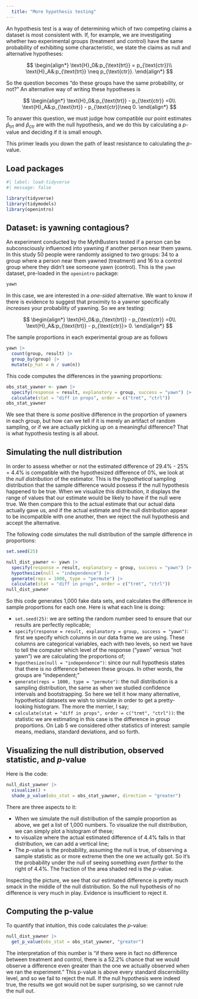 ```yaml
---
  title: "More hypothesis testing"
---
```


An hypothesis test is a way of determining which of two competing claims a dataset is most consistent with. If, for example, we are investigating whether two experimental groups (treatment and control) have the same probability of exhibiting some characteristic, we state the claims as null and alternative hypotheses:

$$
\begin{align*}
\text{H}_0&:p_{\text{trt}} = p_{\text{ctr}}\\
\text{H}_A&:p_{\text{trt}} \neq p_{\text{ctr}}.
\end{align*}
$$

So the question becomes "do these groups have the same probability, or not?" An alternative way of writing these hypotheses is

$$
\begin{align*}
\text{H}_0&:p_{\text{trt}} - p_{\text{ctr}} =0\\
\text{H}_A&:p_{\text{trt}} - p_{\text{ctr}}\neq 0.
\end{align*}
$$

To answer this question, we must judge how compatible our point estimates $\hat{p}_{\text{trt}}$ and $\hat{p}_{\text{ctr}}$ are with the null hypothesis, and we do this by calculating a $p$-value and deciding if it is small enough.

This primer leads you down the path of least resistance to calculating the $p$-value.

## Load packages

```r
#| label: load-tidyverse
#| message: false

library(tidyverse) 
library(tidymodels) 
library(openintro)
```

## Dataset: is yawning contagious?

An experiment conducted by the MythBusters tested if a person can be subconsciously influenced into yawning if another person near them yawns. In this study 50 people were randomly assigned to two groups: 34 to a group where a person near them yawned (treatment) and 16 to a control group where they didn’t see someone yawn (control). This is the `yawn` dataset, pre-loaded in the `openintro` package:

```r
yawn
```

In this case, we are interested in a *one-sided* alternative. We want to know if there is evidence to suggest that proximity to a yawner specifically *increases* your probability of yawning. So we are testing:

$$
\begin{align*}
\text{H}_0&:p_{\text{trt}} - p_{\text{ctr}} =0\\
\text{H}_A&:p_{\text{trt}} - p_{\text{ctr}}> 0.
\end{align*}
$$

The sample proportions in each experimental group are as follows

```r
yawn |>
  count(group, result) |>
  group_by(group) |>
  mutate(p_hat = n / sum(n))
```

This code computes the differences in the yawning proportions:

```r
obs_stat_yawner <- yawn |>
  specify(response = result, explanatory = group, success = "yawn") |>
  calculate(stat = "diff in props", order = c("trmt", "ctrl"))
obs_stat_yawner
```

We see that there is *some* positive difference in the proportion of yawners in each group, but how can we tell if it is merely an artifact of random sampling, or if we are actually picking up on a meaningful difference? That is what hypothesis testing is all about.

## Simulating the null distribution

In order to assess whether or not the estimated difference of 29.4% - 25% = 4.4% is compatible with the hypothesized difference of 0%, we look at the *null distribution* of the estimator. This is the *hypothetical* sampling distribution that the sample difference would possess if the null hypothesis happened to be true. When we visualize this distribution, it displays the range of values that our estimate would be likely to have if the null were true. We then compare this to the actual estimate that our actual data actually gave us, and if the actual estimate and the null distribution appear to be incompatible with one another, then we reject the null hypothesis and accept the alternative.

The following code simulates the null distribution of the sample difference in proportions:

```r
set.seed(25)

null_dist_yawner <- yawn |>
  specify(response = result, explanatory = group, success = "yawn") |>
  hypothesize(null = "independence") |>
  generate(reps = 1000, type = "permute") |>
  calculate(stat = "diff in props", order = c("trmt", "ctrl"))
null_dist_yawner
```

So this code generates 1,000 fake data sets, and calculates the difference in sample proportions for each one. Here is what each line is doing:

-   `set.seed(25)`: we are setting the random number seed to ensure that our results are perfectly replicable;
-   `specify(response = result, explanatory = group, success = "yawn")`: first we specify which columns in our data frame we are using. These columns are categorical variables, each with two levels, so next we have to tell the computer which level of the response ("yawn" versus "not yawn") we are calculating the proportions of;
-   `hypothesize(null = "independence")`: since our null hypothesis states that there is no difference between these groups. In other words, the groups are "independent;"
-   `generate(reps = 1000, type = "permute")`: the null distribution is a sampling distribution, the same as when we studied confidence intervals and bootstrapping. So here we tell it how many alternative, hypothetical datasets we wish to simulate in order to get a pretty-looking histogram. The more the merrier, I say;
-   `calculate(stat = "diff in props", order = c("trmt", "ctrl"))`: the statistic we are estimating in this case is the difference in group proportions. On Lab 5 we considered other statistics of interest: sample means, medians, standard deviations, and so forth.

## Visualizing the null distribution, observed statistic, and $p$-value

Here is the code:

```r
null_dist_yawner |>
  visualize() +
  shade_p_value(obs_stat = obs_stat_yawner, direction = "greater")
```

There are three aspects to it:

-   When we simulate the null distribution of the sample proportion as above, we get a list of 1,000 numbers. To visualize the null distribution, we can simply plot a histogram of these;
-   to visualize where the actual estimated difference of 4.4% falls in that distribution, we can add a vertical line;
-   The $p$-value is the probability, assuming the null is true, of observing a sample statistic as or more extreme then the one we actually got. So it's the probability under the null of seeing something *even farther* to the right of 4.4%. The fraction of the area shaded red is the $p$-value.

Inspecting the picture, we see that our estimated difference is pretty much smack in the middle of the null distribution. So the null hypothesis of no difference is very much in play. Evidence is insufficient to reject it.

## Computing the p-value

To quantify that intuition, this code calculates the $p$-value:

```r
null_dist_yawner |>
  get_p_value(obs_stat = obs_stat_yawner, "greater")
```

The interpretation of this number is "if there were in fact no difference between treatment and control, there is a 52.2% chance that we would observe a difference even greater than the one we actually observed when we ran the experiment." This p-value is above every standard discernibility level, and so we fail to reject the null. If the null hypothesis were indeed true, the results we got would not be super surprising, so we cannot rule the null out.
